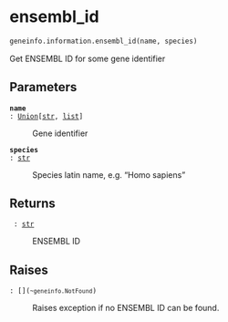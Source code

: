 # ensembl_id { #geneinfo.information.ensembl_id }

```python
geneinfo.information.ensembl_id(name, species)
```

Get ENSEMBL ID for some gene identifier

## Parameters {.doc-section .doc-section-parameters}

<code>[**name**]{.parameter-name} [:]{.parameter-annotation-sep} [[Union](`typing.Union`)\[[str](`str`), [list](`list`)\]]{.parameter-annotation}</code>

:   Gene identifier

<code>[**species**]{.parameter-name} [:]{.parameter-annotation-sep} [[str](`str`)]{.parameter-annotation}</code>

:   Species latin name, e.g. "Homo sapiens"

## Returns {.doc-section .doc-section-returns}

<code>[]{.parameter-name} [:]{.parameter-annotation-sep} [[str](`str`)]{.parameter-annotation}</code>

:   ENSEMBL ID

## Raises {.doc-section .doc-section-raises}

<code>[:]{.parameter-annotation-sep} [\[\](`~geneinfo.NotFound`)]{.parameter-annotation}</code>

:   Raises exception if no ENSEMBL ID can be found.